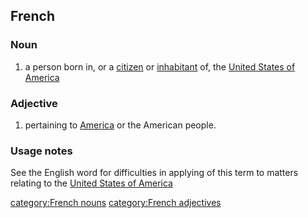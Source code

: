 ==French==
===Noun===
# a person born in, or a [[citizen]] or [[inhabitant]] of, the [[United States of America]]

===Adjective===
#pertaining to [[America]] or the American people.

===Usage notes===
See the English word for difficulties in applying of this term to matters relating to the [[United States of America]]

[[category:French nouns]] [[category:French adjectives]]